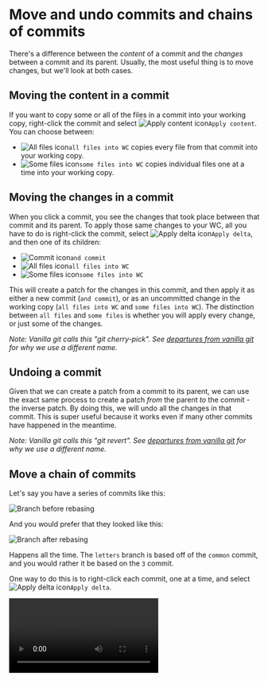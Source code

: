 
# Move and undo commits and chains of commits

There's a difference between the *content* of a commit and the *changes* between a commit and its parent.  Usually, the most useful thing is to move changes, but we'll look at both cases.

## Moving the content in a commit

If you want to copy some or all of the files in a commit into your working copy, right-click the commit and select <Image alt="Apply content icon" src="/time-travel/cherry-pick-and-rebase/apply_file.png" className="inline m-0" width={16} height={16} />`Apply content`.  You can choose between:

- <Image alt="All files icon" src="/time-travel/cherry-pick-and-rebase/blank_folder.png" className="inline m-0" width={16} height={16} />`all files into WC` copies every file from that commit into your working copy.
- <Image alt="Some files icon" src="/time-travel/cherry-pick-and-rebase/blank_file.png" className="inline m-0" width={16} height={16} />`some files into WC` copies individual files one at a time into your working copy.

## Moving the changes in a commit

When you click a commit, you see the changes that took place between that commit and its parent.  To apply those same changes to your WC, all you have to do is right-click the commit, select <Image alt="Apply delta icon" src="/time-travel/cherry-pick-and-rebase/apply_delta.png" className="inline m-0" width={16} height={16} />`Apply delta`, and then one of its children:

- <Image alt="Commit icon" src="/time-travel/cherry-pick-and-rebase/commit.png" className="inline m-0" width={16} height={16} />`and commit`
- <Image alt="All files icon" src="/time-travel/cherry-pick-and-rebase/blank_folder.png" className="inline m-0" width={16} height={16} />`all files into WC`
- <Image alt="Some files icon" src="/time-travel/cherry-pick-and-rebase/blank_file.png" className="inline m-0" width={16} height={16} />`some files into WC`

This will create a patch for the changes in this commit, and then apply it as either a new commit (`and commit`), or as an uncommitted change in the working copy (`all files into WC` and `some files into WC`).  The distinction between `all files` and `some files` is whether you will apply every change, or just some of the changes.

*Note: Vanilla git calls this "git cherry-pick".  See [departures from vanilla git](/epilogue/departures) for why we use a different name.*

## Undoing a commit

Given that we can create a patch from a commit to its parent, we can use the exact same process to create a patch *from* the parent *to* the commit - the inverse patch.  By doing this, we will undo all the changes in that commit.  This is super useful because it works even if many other commits have happened in the meantime.

*Note: Vanilla git calls this "git revert".  See [departures from vanilla git](/epilogue/departures) for why we use a different name.*

## Move a chain of commits

Let's say you have a series of commits like this:

![Branch before rebasing](time-travel/cherry-pick-and-rebase/before-rebase.png)

And you would prefer that they looked like this:

![Branch after rebasing](time-travel/cherry-pick-and-rebase/after-rebase.png)

Happens all the time.  The `letters` branch is based off of the `common` commit, and you would rather it be based on the `3` commit.

One way to do this is to right-click each commit, one at a time, and select <Image alt="Apply delta icon" src="/time-travel/cherry-pick-and-rebase/apply_delta.png" className="inline m-0" width={16} height={16} />`Apply delta`.

<Video mp4="time-travel/cherry-pick-and-rebase/rebase-by-cherry-picking.mp4"/>

A faster way to accomplish this is the <Image alt="Rebase icon" src="/time-travel/cherry-pick-and-rebase/rebase.png" className="inline m-0" width={16} height={16} />`rebase` command.  Here's how it works:

- checkout the branch you want to move
- right-click the branch you'd like to change its base to
- select <Image alt="Rebase icon" src="/time-travel/cherry-pick-and-rebase/rebase.png" className="inline m-0" width={16} height={16} />`rebase`

<Video mp4="time-travel/cherry-pick-and-rebase/rebase-actual.mp4"/>

## Rebase onto origin/master

The scenario above happens especially often in a team setting - somebody else uploaded their changes before you did.  Because it's so common, there's a shortcut for exactly this case:

![Rebase onto origin/master](time-travel/cherry-pick-and-rebase/TODO.png)

But you need to be careful about rebasing branches which you have shared.  When your branch moves to the new tip after a rebase, your old commits are [lost](/branches/reflog).

![Rebase deletes commits](time-travel/cherry-pick-and-rebase/TODO.png)

That's fine if you haven't shared those commits with anyone else, but it's not good if you already have.  In the situation below, for example, the commits in `master` have already been published to `origin/sharedFeature`.

![Not good to rebase](time-travel/cherry-pick-and-rebase/TODO.png)

If you rebase `master`, there will be some duplicated commits!

![Duplicated commits](time-travel/cherry-pick-and-rebase/TODO.png)

[Merging](/time-travel/merge) is never bad, only use rebase when you haven't shared the commits with anyone else.

## rebase(123, abc) == merge(123, abc)

The final result of rebasing one branch onto another is *exactly* the same as the final result of merging those two branches, except for the history.

<Video mp4="time-travel/cherry-pick-and-rebase/rebase-compare-to-merge.mp4"/>

The *only* difference is in the story that your history will tell.  So whether we like it or not, every time we choose either to merge or to rebase, we have made a subjective, editorial decision about what kind of history will tell a better story.  Which sets us up perfectly for our next topic: [rewriting history](/time-travel/rewrite-history).
